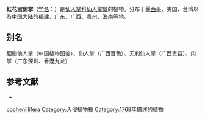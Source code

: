 {{Speciesbox
| name = 胭脂掌
| status = 
| status_system = 
| image = Opuntia cochenillifera, Kumasi, Ghana - 20080318.jpg
| genus = Opuntia
| species = cochenillifera
| authority = (Linn.) Mill.
}}

'''红花宝剑掌'''（[[学名|学名]]：{{lang|la|''Opuntia cochenillifera''}}）是[[仙人掌科|仙人掌科]][[仙人掌属|仙人掌属]]的植物。分布于[[墨西哥|墨西哥]]、美国、台湾以及[[中国大陆|中国大陆]]的[[福建|福建]]、[[广东|广东]]、[[广西|广西]]、[[贵州|贵州]]、[[海南|海南]]等地。

== 别名 ==
胭脂仙人掌（中国植物图鉴）、仙人掌（广西百色）、无刺仙人掌（广西贵县）、肉掌（广东深圳、香港九龙）

== 参考文献 ==
<div class="references-small">
* {{cite web| url =http://www.bioinfo.cn/db05/KmzwSpecies.php?action=view&id=29555| title =胭脂掌| work =《中国高等植物数据库全库》| publisher =中国科学院微生物研究所| author =昆明植物研究所| accessdate =2009-02-26| deadurl =yes| archiveurl =https://web.archive.org/web/20141022204145/http://www.bioinfo.cn/db05/KmzwSpecies.php?action=view&id=29555| archivedate =2014-10-22}}
</div>
{{Taxonbar|from=Q310979}}

{{DEFAULTSORT:Opuntia cochenillifera}}
[[Category:仙人掌属|cochenillifera]]
[[Category:入侵植物種|Category:入侵植物種]]
[[Category:1768年描述的植物|Category:1768年描述的植物]]


{{Cactus-stub}}